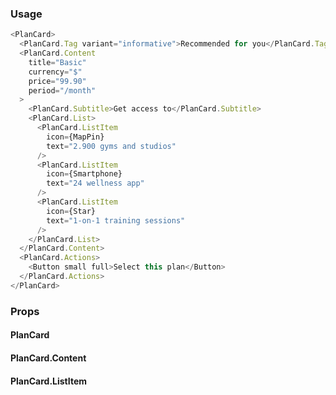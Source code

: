### Usage

```javascript
<PlanCard>
  <PlanCard.Tag variant="informative">Recommended for you</PlanCard.Tag>
  <PlanCard.Content
    title="Basic"
    currency="$"
    price="99.90"
    period="/month"
  >
    <PlanCard.Subtitle>Get access to</PlanCard.Subtitle>
    <PlanCard.List>
      <PlanCard.ListItem
        icon={MapPin}
        text="2.900 gyms and studios"
      />
      <PlanCard.ListItem
        icon={Smartphone}
        text="24 wellness app"
      />
      <PlanCard.ListItem
        icon={Star}
        text="1-on-1 training sessions"
      />
    </PlanCard.List>
  </PlanCard.Content>
  <PlanCard.Actions>
    <Button small full>Select this plan</Button>
  </PlanCard.Actions>
</PlanCard>
```

### Props

#### PlanCard

<PropsTable component="PlanCard" platform="web" />

#### PlanCard.Content

<PropsTable component="PlanCard.Content" platform="web" />

#### PlanCard.ListItem

<PropsTable component="PlanCard.ListItem" platform="web" />
